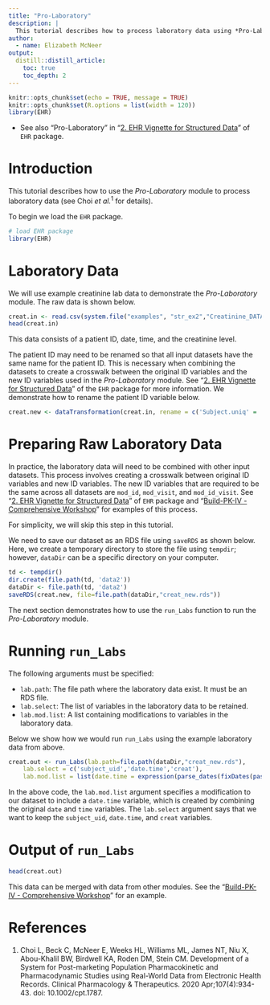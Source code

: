 ```yaml
---
title: "Pro-Laboratory"
description: |
  This tutorial describes how to process laboratory data using *Pro-Laboratory* module in the system.
author:
  - name: Elizabeth McNeer
output:
  distill::distill_article:
    toc: true
    toc_depth: 2
---
```


```r
knitr::opts_chunk$set(echo = TRUE, message = TRUE)
knitr::opts_chunk$set(R.options = list(width = 120))
library(EHR)
```

* See also "Pro-Laboratory" in "[2. EHR Vignette for Structured Data](https://cran.r-project.org/web/packages/EHR/vignettes/ehr_vignette_02_str.html)" of `EHR` package.

# Introduction

This tutorial describes how to use the *Pro-Laboratory* module to process laboratory data (see Choi *et al.*$^{1}$ for details).

To begin we load the `EHR` package. 

```r
# load EHR package
library(EHR)
```

# Laboratory Data

We will use example creatinine lab data to demonstrate the *Pro-Laboratory* module. The raw data is shown below.

```r
creat.in <- read.csv(system.file("examples", "str_ex2","Creatinine_DATA.csv", package="EHR"))
head(creat.in)
```

This data consists of a patient ID, date, time, and the creatinine level.

The patient ID may need to be renamed so that all input datasets have the same name for the patient ID. This is necessary when combining the datasets to create a crosswalk between the original ID variables and the new ID variables used in the *Pro-Laboratory* module. See "[2. EHR Vignette for Structured Data](https://cran.r-project.org/web/packages/EHR/vignettes/ehr_vignette_02_str.html)" of the `EHR` package for more information. We demonstrate how to rename the patient ID variable below.

```r
creat.new <- dataTransformation(creat.in, rename = c('Subject.uniq' = 'subject_uid'))
```

# Preparing Raw Laboratory Data

In practice, the laboratory data will need to be combined with other input datasets. This process involves creating a crosswalk between original ID variables and new ID variables. The new ID variables that are required to be the same across all datasets are `mod_id`, `mod_visit`, and `mod_id_visit`. See "[2. EHR Vignette for Structured Data](https://cran.r-project.org/web/packages/EHR/vignettes/ehr_vignette_02_str.html)" of `EHR` package and "[Build-PK-IV - Comprehensive Workshop](https://choileena.github.io/Build-PK-IV-comprehensive.html)" for examples of this process.

For simplicity, we will skip this step in this tutorial.

We need to save our dataset as an RDS file using `saveRDS` as shown below. Here, we create a temporary directory to store the file using `tempdir`; however, `dataDir` can be a specific directory on your computer.

```r
td <- tempdir()
dir.create(file.path(td, 'data2'))
dataDir <- file.path(td, 'data2')
saveRDS(creat.new, file=file.path(dataDir,"creat_new.rds"))
```

The next section demonstrates how to use the `run_Labs` function to run the *Pro-Laboratory* module.

# Running `run_Labs`

The following arguments must be specified:

- `lab.path`: The file path where the laboratory data exist. It must be an RDS file.
- `lab.select`: The list of variables in the laboratory data to be retained.
- `lab.mod.list`: A list containing modifications to variables in the laboratory data.

Below we show how we would run `run_Labs` using the example laboratory data from above.

```r
creat.out <- run_Labs(lab.path=file.path(dataDir,"creat_new.rds"),
    lab.select = c('subject_uid','date.time','creat'),
    lab.mod.list = list(date.time = expression(parse_dates(fixDates(paste(date, time))))))
```

In the above code, the `lab.mod.list` argument specifies a modification to our dataset to include a `date.time` variable, which is created by combining the original `date` and `time` variables. The `lab.select` argument says that we want to keep the `subject_uid`, `date.time`, and `creat` variables.

# Output of `run_Labs`

```r
head(creat.out)
```

This data can be merged with data from other modules. See the "[Build-PK-IV - Comprehensive Workshop](https://choileena.github.io/Build-PK-IV-comprehensive.html)" for an example.

# References
1. Choi L, Beck C, McNeer E, Weeks HL, Williams ML, James NT, Niu X, Abou-Khalil BW, Birdwell KA, Roden DM, Stein CM. Development of a System for Post-marketing Population Pharmacokinetic and Pharmacodynamic Studies using Real-World Data from Electronic Health Records. Clinical Pharmacology & Therapeutics. 2020 Apr;107(4):934-43. doi: 10.1002/cpt.1787.

